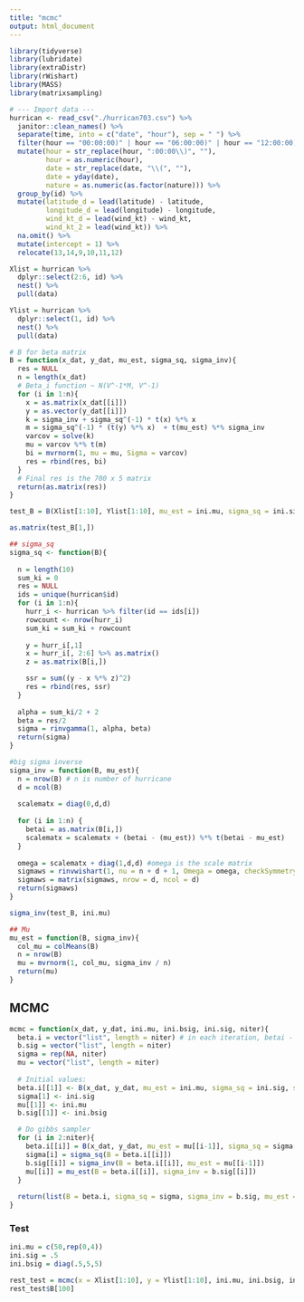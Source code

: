 ```yaml
---
title: "mcmc"
output: html_document
---
```


```r
library(tidyverse)
library(lubridate)
library(extraDistr)
library(rWishart)
library(MASS)
library(matrixsampling)
```

```r
# --- Import data ---
hurrican <- read_csv("./hurrican703.csv") %>% 
  janitor::clean_names() %>% 
  separate(time, into = c("date", "hour"), sep = " ") %>% 
  filter(hour == "00:00:00)" | hour == "06:00:00)" | hour == "12:00:00)" | hour == "18:00:00)") %>% 
  mutate(hour = str_replace(hour, ":00:00\\)", ""),
         hour = as.numeric(hour),
         date = str_replace(date, "\\(", ""),
         date = yday(date),
         nature = as.numeric(as.factor(nature))) %>% 
  group_by(id) %>% 
  mutate(latitude_d = lead(latitude) - latitude,
         longitude_d = lead(longitude) - longitude,
         wind_kt_d = lead(wind_kt) - wind_kt,
         wind_kt_2 = lead(wind_kt)) %>% 
  na.omit() %>% 
  mutate(intercept = 1) %>% 
  relocate(13,14,9,10,11,12) 

Xlist = hurrican %>% 
  dplyr::select(2:6, id) %>% 
  nest() %>% 
  pull(data)

Ylist = hurrican %>% 
  dplyr::select(1, id) %>% 
  nest() %>% 
  pull(data)
```

```r
# B for beta matrix
B = function(x_dat, y_dat, mu_est, sigma_sq, sigma_inv){
  res = NULL
  n = length(x_dat)
  # Beta_i function ~ N(V^-1*M, V^-1)
  for (i in 1:n){
    x = as.matrix(x_dat[[i]])
    y = as.vector(y_dat[[i]])
    k = sigma_inv + sigma_sq^(-1) * t(x) %*% x
    m = sigma_sq^(-1) * (t(y) %*% x)  + t(mu_est) %*% sigma_inv
    varcov = solve(k)
    mu = varcov %*% t(m)
    bi = mvrnorm(1, mu = mu, Sigma = varcov)
    res = rbind(res, bi)
  }
  # Final res is the 700 x 5 matrix 
  return(as.matrix(res))
}

test_B = B(Xlist[1:10], Ylist[1:10], mu_est = ini.mu, sigma_sq = ini.sig, sigma_inv = ini.bsig)

as.matrix(test_B[1,])
```

```r
## sigma_sq
sigma_sq <- function(B){
  
  n = length(10)
  sum_ki = 0
  res = NULL
  ids = unique(hurrican$id)
  for (i in 1:n){
    hurr_i <- hurrican %>% filter(id == ids[i])
    rowcount <- nrow(hurr_i)
    sum_ki = sum_ki + rowcount
  
    y = hurr_i[,1]
    x = hurr_i[, 2:6] %>% as.matrix()
    z = as.matrix(B[i,])

    ssr = sum((y - x %*% z)^2)
    res = rbind(res, ssr)
  }
  
  alpha = sum_ki/2 + 2
  beta = res/2
  sigma = rinvgamma(1, alpha, beta)
  return(sigma)
}

```


```r
#big sigma inverse
sigma_inv = function(B, mu_est){
  n = nrow(B) # n is number of hurricane
  d = ncol(B)
  
  scalematx = diag(0,d,d)
  
  for (i in 1:n) {
    betai = as.matrix(B[i,])
    scalematx = scalematx + (betai - (mu_est)) %*% t(betai - mu_est)
  }
  
  omega = scalematx + diag(1,d,d) #omega is the scale matrix
  sigmaws = rinvwishart(1, nu = n + d + 1, Omega = omega, checkSymmetry = F) 
  sigmaws = matrix(sigmaws, nrow = d, ncol = d)
  return(sigmaws)
}

sigma_inv(test_B, ini.mu)
```


```r
## Mu
mu_est = function(B, sigma_inv){
  col_mu = colMeans(B)
  n = nrow(B)
  mu = mvrnorm(1, col_mu, sigma_inv / n) 
  return(mu)
}
```

## MCMC
```r
mcmc = function(x_dat, y_dat, ini.mu, ini.bsig, ini.sig, niter){
  beta.i = vector("list", length = niter) # in each iteration, betai - 365x8
  b.sig = vector("list", length = niter)
  sigma = rep(NA, niter)
  mu = vector("list", length = niter)
  
  # Initial values:
  beta.i[[1]] <- B(x_dat, y_dat, mu_est = ini.mu, sigma_sq = ini.sig, sigma_inv = ini.bsig)
  sigma[1] <- ini.sig
  mu[[1]] <- ini.mu
  b.sig[[1]] <- ini.bsig

  # Do gibbs sampler
  for (i in 2:niter){
    beta.i[[i]] = B(x_dat, y_dat, mu_est = mu[[i-1]], sigma_sq = sigma[i-1], sigma_inv = b.sig[[i-1]])
    sigma[i] = sigma_sq(B = beta.i[[i]])
    b.sig[[i]] = sigma_inv(B = beta.i[[i]], mu_est = mu[[i-1]])
    mu[[i]] = mu_est(B = beta.i[[i]], sigma_inv = b.sig[[i]])
  }
  
  return(list(B = beta.i, sigma_sq = sigma, sigma_inv = b.sig, mu_est = mu))
}
```

### Test
```r
ini.mu = c(50,rep(0,4))
ini.sig = .5
ini.bsig = diag(.5,5,5)

rest_test = mcmc(x = Xlist[1:10], y = Ylist[1:10], ini.mu, ini.bsig, ini.sig, niter = 100)
rest_test$B[100]
```

